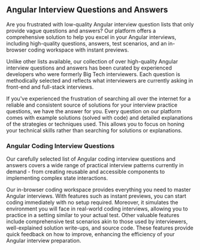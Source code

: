 ## Angular Interview Questions and Answers

Are you frustrated with low-quality Angular interview question lists that only provide vague questions and answers? Our platform offers a comprehensive solution to help you excel in your Angular interviews, including high-quality questions, answers, test scenarios, and an in-browser coding workspace with instant previews.

Unlike other lists available, our collection of over <QuestionsCount /> high-quality Angular interview questions and answers has been curated by experienced developers who were formerly Big Tech interviewers. Each question is methodically selected and reflects what interviewers are currently asking in front-end and full-stack interviews.

If you've experienced the frustration of searching all over the internet for a reliable and consistent source of solutions for your interview practice questions, we have the answer for you. Every question on our platform comes with example solutions (solved with code) and detailed explanations of the strategies or techniques used. This allows you to focus on honing your technical skills rather than searching for solutions or explanations.

### Angular Coding Interview Questions

Our carefully selected list of Angular coding interview questions and answers covers a wide range of practical interview patterns currently in demand - from creating reusable and accessible components to implementing complex state interactions.

Our in-browser coding workspace provides everything you need to master Angular interviews. With features such as instant previews, you can start coding immediately with no setup required. Moreover, it simulates the environment you will face in real-world coding interviews, allowing you to practice in a setting similar to your actual test. Other valuable features include comprehensive test scenarios akin to those used by interviewers, well-explained solution write-ups, and source code. These features provide quick feedback on how to improve, enhancing the efficiency of your Angular interview preparation.
